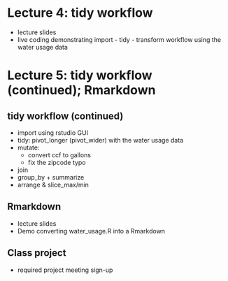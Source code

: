 
# Lecture 4: tidy workflow
- lecture slides
- live coding demonstrating import - tidy - transform workflow using the water usage data

# Lecture 5: tidy workflow (continued); Rmarkdown
## tidy workflow (continued)
- import using rstudio GUI
- tidy: pivot_longer (pivot_wider) with the water usage data
- mutate: 
  - convert ccf to gallons
  - fix the zipcode typo
- join
- group_by + summarize
- arrange & slice_max/min

## Rmarkdown
- lecture slides
- Demo converting water_usage.R into a Rmarkdown

## Class project
- required project meeting sign-up